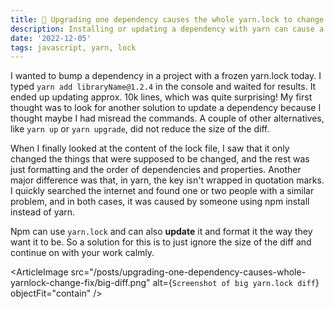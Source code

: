 ```yaml
---
title: 📜 Upgrading one dependency causes the whole yarn.lock to change - fix
description: Installing or updating a dependency with yarn can cause a whole lock file to change. In reality, it doesn't bump versions of the packages you wouldn't suspect, but it does change the formatting and the order of everything.
date: '2022-12-05'
tags: javascript, yarn, lock
---
```


I wanted to bump a dependency in a project with a frozen yarn.lock today. I typed `yarn add libraryName@1.2.4` in the console and waited for results. It ended up updating approx. 10k lines, which was quite surprising! My first thought was to look for another solution to update a dependency because I thought maybe I had misread the commands. A couple of other alternatives, like `yarn up` or `yarn upgrade`, did not reduce the size of the diff.

When I finally looked at the content of the lock file, I saw that it only changed the things that were supposed to be changed, and the rest was just formatting and the order of dependencies and properties. Another major difference was that, in yarn, the key isn't wrapped in quotation marks. I quickly searched the internet and found one or two people with a similar problem, and in both cases, it was caused by someone using npm install instead of yarn. 

Npm can use `yarn.lock` and can also **update** it and format it the way they want it to be. So a solution for this is to just ignore the size of the diff and continue on with your work calmly.

<ArticleImage src="/posts/upgrading-one-dependency-causes-whole-yarnlock-change-fix/big-diff.png" alt={`Screenshot of big yarn.lock diff`} objectFit="contain" />